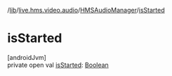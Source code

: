 /[lib](/api-reference/android/v2/home/content)/[live.hms.video.audio](../index)/[HMSAudioManager](index)/[isStarted](is-started)

# isStarted

[androidJvm]\
private open val [isStarted](is-started): [Boolean](https://kotlinlang.org/api/latest/jvm/stdlib/kotlin/-boolean/index.html)
